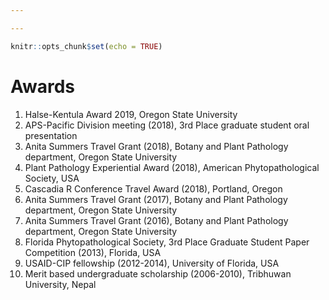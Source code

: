 ```yaml
---

---
```


```r
knitr::opts_chunk$set(echo = TRUE)
```

# **Awards**

1. Halse-Kentula Award 2019, Oregon State University <br>
2. APS-Pacific Division meeting (2018), 3rd Place graduate student oral presentation <br>
3. Anita Summers Travel Grant (2018), Botany and Plant Pathology department, Oregon State University <br>
4. Plant Pathology Experiential Award (2018), American Phytopathological Society, USA <br>
5. Cascadia R Conference Travel Award (2018), Portland, Oregon <br>
6. Anita Summers Travel Grant (2017), Botany and Plant Pathology department, Oregon State University <br> 
7. Anita Summers Travel Grant (2016), Botany and Plant Pathology department, Oregon State University <br>
8. Florida Phytopathological  Society, 3rd Place Graduate Student Paper Competition (2013), Florida, USA <br>
9. USAID-CIP fellowship (2012-2014), University of Florida, USA <br>
10. Merit based undergraduate scholarship (2006-2010), Tribhuwan University, Nepal <br>

